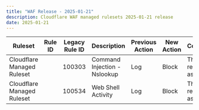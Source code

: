 ```yaml
---
title: "WAF Release - 2025-01-21"
description: Cloudflare WAF managed rulesets 2025-01-21 release
date: 2025-01-21
---
```



<table style="width: 100%">
	<thead>
		<tr>
			<th>Ruleset</th>
			<th>Rule ID</th>
			<th>Legacy Rule ID</th>
			<th>Description</th>
			<th>Previous Action</th>
			<th>New Action</th>
			<th>Comments</th>
		</tr>
	</thead>
	<tbody>
		<tr>
			<td>Cloudflare Managed Ruleset</td>
			<td>
				<RuleID id="f4a310393c564d50bd585601b090ba9a" />
			</td>
			<td>100303</td>
			<td>Command Injection - Nslookup</td>
			<td>Log</td>
			<td>Block</td>
			<td>
				This was released as <RuleID id="aad6f9f85e034022b6a8dee4b8d152f4" />
			</td>
		</tr>
		<tr>
			<td>Cloudflare Managed Ruleset</td>
			<td>
				<RuleID id="fd5d5678ce594ea898aa9bf149e6b538" />
			</td>
			<td>100534</td>
			<td>Web Shell Activity</td>
			<td>Log</td>
			<td>Block</td>
			<td>
				This was released as <RuleID id="39c8f6066c19466ea084e51e82fe4e7f" />
			</td>
		</tr>
	</tbody>
</table>
